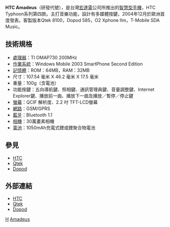 {{noteTA
|G1=長度單位
}}
'''HTC Amadeus'''（研發代號），是台灣[[宏達電|宏達電]]公司所推出的[[智慧型手機|智慧型手機]]，HTC Typhoon系列第四款。主打音樂功能，設計有多媒體按鍵，2004年12月於歐洲首度發表。客製版本Qtek 8100，Dopod 585，O2 Xphone IIm，T-Mobile SDA Music。

== 技術規格 ==
*[[處理器|處理器]]：TI OMAP730 200MHz
*[[作業系統|作業系統]]：Windows Mobile 2003 SmartPhone Second Edition
*[[記憶體|記憶體]]：ROM：64MB，RAM：32MB
*尺寸：107.54 毫米 X 46.2 毫米 X 17.5 毫米 
*重量：100g（含電池）
*功能按鍵：五向導航鍵、照相鍵、通訊管理員鍵、音量調整鍵、Internet Explorer鍵、播放前一曲、播放下一曲及播放／暫停／停止鍵
*[[螢幕|螢幕]]：QCIF 解析度、2.2 吋 TFT-LCD螢幕 
*[[網路|網路]]：GSM/GPRS
*[[藍牙|藍牙]]：Bluetooth 1.1
*[[相機|相機]]：30萬畫素相機
*[[電池|電池]]：1050mAh充電式鋰或鋰聚合物電池

== 參見 ==
*[[HTC|HTC]]
*[[Qtek|Qtek]]
*[[Dopod|Dopod]]

== 外部連結 ==
*[http://www.htc.com/ HTC]{{Wayback|url=http://www.htc.com/ |date=20080706043200 }}
*[https://web.archive.org/web/20080707182953/http://www.myqtek.com/ Qtek]
*[https://web.archive.org/web/20080708173628/http://www.dopod.com/ Dopod]

{{HTC Phones S Series}}

[[Category:智能手機|H]]
[[Category:宏達電手機|Amadeus]]